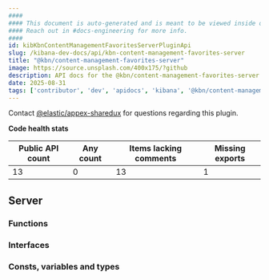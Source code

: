 ```yaml
---
####
#### This document is auto-generated and is meant to be viewed inside our experimental, new docs system.
#### Reach out in #docs-engineering for more info.
####
id: kibKbnContentManagementFavoritesServerPluginApi
slug: /kibana-dev-docs/api/kbn-content-management-favorites-server
title: "@kbn/content-management-favorites-server"
image: https://source.unsplash.com/400x175/?github
description: API docs for the @kbn/content-management-favorites-server plugin
date: 2025-08-31
tags: ['contributor', 'dev', 'apidocs', 'kibana', '@kbn/content-management-favorites-server']
---
```




Contact [@elastic/appex-sharedux](https://github.com/orgs/elastic/teams/appex-sharedux) for questions regarding this plugin.

**Code health stats**

| Public API count  | Any count | Items lacking comments | Missing exports |
|-------------------|-----------|------------------------|-----------------|
| 13 | 0 | 13 | 1 |

## Server

### Functions
<DocDefinitionList data={kbnContentManagementFavoritesServerObj.server.functions}/>

### Interfaces
<DocDefinitionList data={kbnContentManagementFavoritesServerObj.server.interfaces}/>

### Consts, variables and types
<DocDefinitionList data={kbnContentManagementFavoritesServerObj.server.misc}/>

